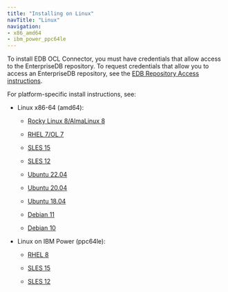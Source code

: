 ```yaml
---
title: "Installing on Linux"
navTitle: "Linux"
navigation:
- x86_amd64
- ibm_power_ppc64le
---
```


To install EDB OCL Connector, you must have credentials that allow access to the EnterpriseDB repository. To request credentials that allow you to access an EnterpriseDB repository, see the [EDB Repository Access instructions](https://www.enterprisedb.com/repository-access-request).

For platform-specific install instructions, see:

- Linux x86-64 (amd64):
  - [Rocky Linux 8/AlmaLinux 8](x86_amd64/ocl_connector14_rhel_variants8_x86)

  - [RHEL 7/OL 7](x86_amd64/ocl_connector14_rhel_variants7_x86)
  - [SLES 15](x86_amd64/ocl_connector14_sles15_x86)
  - [SLES 12](x86_amd64/ocl_connector14_sles12_x86)
  - [Ubuntu 22.04](x86_amd64/ocl_connector14_ubuntu22_x86)
  - [Ubuntu 20.04](x86_amd64/ocl_connector14_ubuntu20_x86)
  - [Ubuntu 18.04](x86_amd64/ocl_connector14_ubuntu18_x86)
  - [Debian 11](x86_amd64/ocl_connector14_deb11_x86)
  - [Debian 10](x86_amd64/ocl_connector14_deb10_x86)

- Linux on IBM Power (ppc64le):
  - [RHEL 8](ibm_power_ppc64le/ocl_connector14_rhel8_ppcle)

  - [SLES 15](ibm_power_ppc64le/ocl_connector14_sles15_ppcle)
  - [SLES 12](ibm_power_ppc64le/ocl_connector14_sles12_ppcle)
